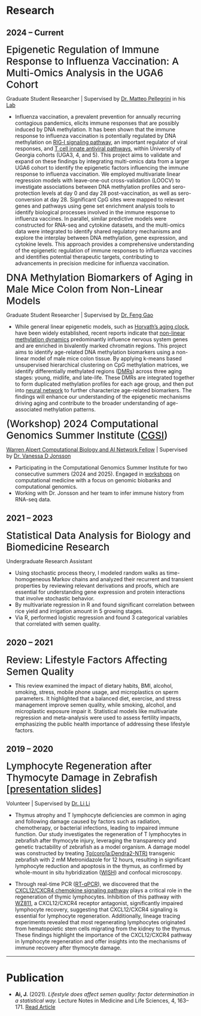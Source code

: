 # Research

## 2024 – Current



<span style="font-size: 26px; font-weight: 500;">Epigenetic Regulation of Immune Response to Influenza Vaccination: A Multi-Omics Analysis in the UGA6 Cohort</span>

Graduate Student Researcher | Supervised by [Dr. Matteo Pellegrini](https://medschool.ucla.edu/people/matteo-pellegrini-phd) in his [Lab](https://www.pellegrini.mcdb.ucla.edu/)

- Influenza vaccination, a prevalent prevention for annually recurring contagious pandemics, elicits immune responses that are possibly induced by DNA methylation. It has been shown that the immune response to influenza vaccination is potentially regulated by DNA methylation on [RIG‐I signaling pathway](https://www.nature.com/articles/s41598-024-51665-9), an important regulator of viral responses, and [T cell innate antiviral pathways](https://clinicalepigeneticsjournal.biomedcentral.com/articles/10.1186/s13148-024-01730-x), within University of Georgia cohorts (UGA3, 4, and 5). This project aims to validate and expand on these findings by integrating multi-omics data from a larger UGA6 cohort to identify the epigenetic factors influencing the immune response to influenza vaccination. We employed multivariate linear regression models with leave-one-out cross-validation (LOOCV) to investigate associations between DNA methylation profiles and sero-protection levels at day 0 and day 28 post-vaccination, as well as sero-conversion at day 28. Significant CpG sites were mapped to relevant genes and pathways using gene set enrichment analysis tools to identify biological processes involved in the immune response to influenza vaccines. In parallel, similar predictive models were constructed for RNA-seq and cytokine datasets, and the multi-omics data were integrated to identify shared regulatory mechanisms and explore the interplay between DNA methylation, gene expression, and cytokine levels. This approach provides a comprehensive understanding of the epigenetic regulation of immune responses to influenza vaccines and identifies potential therapeutic targets, contributing to advancements in precision medicine for influenza vaccination.



<span style="font-size: 26px; font-weight: 500;">DNA Methylation Biomarkers of Aging in Male Mice Colon from Non-Linear Models</span>

Graduate Student Researcher  | Supervised by [Dr. Feng Gao](https://ph.ucla.edu/about/faculty-staff-directory/feng-gao)


- While general linear epigenetic models, such as [Horvath's aging clock](https://genomebiology.biomedcentral.com/articles/10.1186/gb-2013-14-10-r115), have been widely established, recent reports indicate that [non-linear methylation dynamics](https://www.nature.com/articles/s41467-024-47316-2) predominantly influence nervous system genes and are enriched in bivalently marked chromatin regions. This project aims to identify age-related DNA methylation biomarkers using a non-linear model of male mice colon tissue. By applying k-means based unsupervised hierarchical clustering on CpG methylation matrices, we identify differentially methylated regions ([DMRs](https://en.wikipedia.org/wiki/Differentially_methylated_region)) across three aging stages: young, midlife, and late-life. These DMRs are integrated together to form duplicated methylation profiles for each age group, and then put into [neural network](https://www.ncbi.nlm.nih.gov/pmc/articles/PMC11153885/) to further characterize age-related biomarkers. The findings will enhance our understanding of the epigenetic mechanisms driving aging and contribute to the broader understanding of age-associated methylation patterns.




<span style="font-size: 26px; font-weight: 500;">(Workshop) 2024 Computational Genomics Summer Institute ([CGSI](http://computationalgenomics.bioinformatics.ucla.edu/))</span>

[Warren Alpert Computational Biology and AI Network Fellow](assets/Warren_Alpert_Computational_Biology_Fellow.pdf) | Supervised by [Dr. Vanessa D Jonsson](https://jonssonlab.com/)

- Participating in the Computational Genomics Summer Institute for two consecutive summers (2024 and 2025). Engaged in [workshops](http://computationalgenomics.bioinformatics.ucla.edu/schedule/) on computational medicine with a focus on genomic biobanks and computational genomics.
- Working with Dr. Jonsson and her team to infer immune history from RNA-seq data.

## 2021 – 2023

<span style="font-size: 26px; font-weight: 500;">Statistical Data Analysis for Biology and Biomedicine Research</span>

Undergraduate Research Assistant 

- Using stochastic process theory, I modeled random walks as time-homogeneous Markov chains and analyzed their recurrent and transient properties by reviewing relevant derivations and proofs, which are essential for understanding gene expression and protein interactions that involve stochastic behavior.
- By multivariate regression in R and found significant correlation between rice yield and irrigation amount in 5 growing stages.
- Via R, performed logistic regression and found 3 categorical variables that correlated with semen quality.

## 2020 – 2021

<span style="font-size: 26px; font-weight: 500;">Review: Lifestyle Factors Affecting Semen Quality</span>

- This review examined the impact of dietary habits, BMI, alcohol, smoking, stress, mobile phone usage, and microplastics on sperm parameters. It highlighted that a balanced diet, exercise, and stress management improve semen quality, while smoking, alcohol, and microplastic exposure impair it. Statistical models like multivariate regression and meta-analysis were used to assess fertility impacts, emphasizing the public health importance of addressing these lifestyle factors.

## 2019 – 2020

<span style="font-size: 26px; font-weight: 500;">Lymphocyte Regeneration after Thymocyte Damage in Zebrafish [\[presentation slides\]](assets/LYMPHOCYTE_REGENERATION_AFTER_THYMOCYTE_DAMAGE_IN ZEBRAFISH.pdf)</span>

Volunteer | Supervised by [Dr. Li Li](https://people.ucas.ac.cn/~0064236?language=en)

- Thymus atrophy and T lymphocyte deficiencies are common in aging and following damage caused by factors such as radiation, chemotherapy, or bacterial infections, leading to impaired immune function. Our study investigates the regeneration of T lymphocytes in zebrafish after thymocyte injury, leveraging the transparency and genetic tractability of zebrafish as a model organism. A damage model was constructed by treating [Tg(coro1a:Dendra2-NTR)](https://www.ncbi.nlm.nih.gov/pmc/articles/PMC9503817/) transgenic zebrafish with 2 mM Metronidazole for 12 hours, resulting in significant lymphocyte reduction and apoptosis in the thymus, as confirmed by whole-mount in situ hybridization ([WISH](https://pubmed.ncbi.nlm.nih.gov/25218374/)) and confocal microscopy.

- Through real-time PCR ([RT-qPCR](https://www.ncbi.nlm.nih.gov/probe/docs/techqpcr/)), we discovered that the [CXCL12/CXCR4 chemokine signaling pathway](https://www.ijbs.com/v19p3341.htm) plays a critical role in the regeneration of thymic lymphocytes. Inhibition of this pathway with [WZ811](https://www.ncbi.nlm.nih.gov/pmc/articles/PMC5040679/), a CXCL12/CXCR4 receptor antagonist, significantly impaired lymphocyte recovery, suggesting that CXCL12/CXCR4 signaling is essential for lymphocyte regeneration. Additionally, lineage tracing experiments revealed that most regenerating lymphocytes originated from hematopoietic stem cells migrating from the kidney to the thymus. These findings highlight the importance of the CXCL12/CXCR4 pathway in lymphocyte regeneration and offer insights into the mechanisms of immune recovery after thymocyte damage.



------------------------------------------------------------------------

# Publication

- **Ai, J.** (2021). *Lifestyle does affect semen quality: factor determination in a statistical way.* Lecture Notes in Medicine and Life Sciences, 4, 163--171. [Read Article](https://www.clausiuspress.com/conference/article/artId/7114.html)




